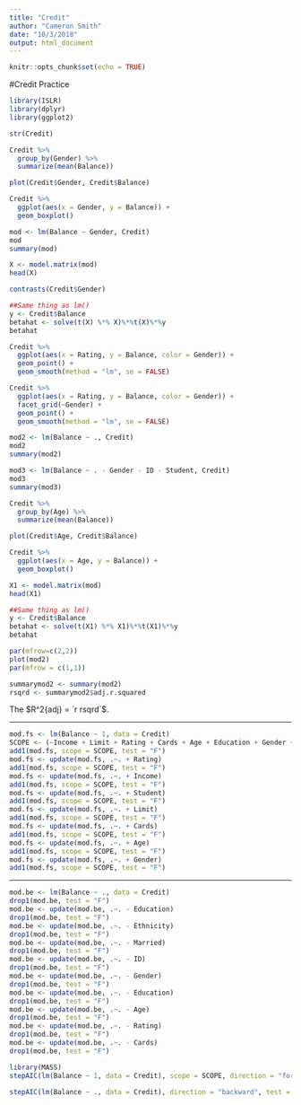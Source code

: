 ```yaml
---
title: "Credit"
author: "Cameron Smith"
date: "10/3/2018"
output: html_document
---
```


```r
knitr::opts_chunk$set(echo = TRUE)
```
#Credit Practice
```r
library(ISLR)
library(dplyr)
library(ggplot2)

str(Credit)

Credit %>%
  group_by(Gender) %>%
  summarize(mean(Balance))

plot(Credit$Gender, Credit$Balance)

Credit %>%
  ggplot(aes(x = Gender, y = Balance)) +
  geom_boxplot()

mod <- lm(Balance ~ Gender, Credit)
mod
summary(mod)

X <- model.matrix(mod)
head(X)

contrasts(Credit$Gender)

##Same thing as lm()
y <- Credit$Balance
betahat <- solve(t(X) %*% X)%*%t(X)%*%y
betahat

Credit %>%
  ggplot(aes(x = Rating, y = Balance, color = Gender)) +
  geom_point() +
  geom_smooth(method = "lm", se = FALSE)

Credit %>%
  ggplot(aes(x = Rating, y = Balance, color = Gender)) +
  facet_grid(~Gender) +
  geom_point() +
  geom_smooth(method = "lm", se = FALSE)

mod2 <- lm(Balance ~ ., Credit)
mod2
summary(mod2)

mod3 <- lm(Balance ~ . - Gender - ID - Student, Credit)
mod3
summary(mod3)

Credit %>%
  group_by(Age) %>%
  summarize(mean(Balance))

plot(Credit$Age, Credit$Balance)

Credit %>%
  ggplot(aes(x = Age, y = Balance)) +
  geom_boxplot()

X1 <- model.matrix(mod)
head(X1)

##Same thing as lm()
y <- Credit$Balance
betahat <- solve(t(X1) %*% X1)%*%t(X1)%*%y
betahat

par(mfrow=c(2,2))
plot(mod2)
par(mfrow = c(1,1))

summarymod2 <- summary(mod2)
rsqrd <- summarymod2$adj.r.squared
```

The $R^2{adj} = `r rsqrd`$.

---

````r
mod.fs <- lm(Balance ~ 1, data = Credit)
SCOPE <- (~Income + Limit + Rating + Cards + Age + Education + Gender + Student + Married + Ethnicity)
add1(mod.fs, scope = SCOPE, test = "F")
mod.fs <- update(mod.fs, .~. + Rating)
add1(mod.fs, scope = SCOPE, test = "F")
mod.fs <- update(mod.fs, .~. + Income)
add1(mod.fs, scope = SCOPE, test = "F")
mod.fs <- update(mod.fs, .~. + Student)
add1(mod.fs, scope = SCOPE, test = "F")
mod.fs <- update(mod.fs, .~. + Limit)
add1(mod.fs, scope = SCOPE, test = "F")
mod.fs <- update(mod.fs, .~. + Cards)
add1(mod.fs, scope = SCOPE, test = "F")
mod.fs <- update(mod.fs, .~. + Age)
add1(mod.fs, scope = SCOPE, test = "F")
mod.fs <- update(mod.fs, .~. + Gender)
add1(mod.fs, scope = SCOPE, test = "F")
````

---


````r
mod.be <- lm(Balance ~ ., data = Credit)
drop1(mod.be, test = "F")
mod.be <- update(mod.be, .~. - Education)
drop1(mod.be, test = "F")
mod.be <- update(mod.be, .~. - Ethnicity)
drop1(mod.be, test = "F")
mod.be <- update(mod.be, .~. - Married)
drop1(mod.be, test = "F")
mod.be <- update(mod.be, .~. - ID)
drop1(mod.be, test = "F")
mod.be <- update(mod.be, .~. - Gender)
drop1(mod.be, test = "F")
mod.be <- update(mod.be, .~. - Education)
drop1(mod.be, test = "F")
mod.be <- update(mod.be, .~. - Age)
drop1(mod.be, test = "F")
mod.be <- update(mod.be, .~. - Rating)
drop1(mod.be, test = "F")
mod.be <- update(mod.be, .~. - Cards)
drop1(mod.be, test = "F")
````

```r
library(MASS)
stepAIC(lm(Balance ~ 1, data = Credit), scope = SCOPE, direction = "forward", test = "F")

stepAIC(lm(Balance ~ ., data = Credit), direction = "backward", test = "F")
```